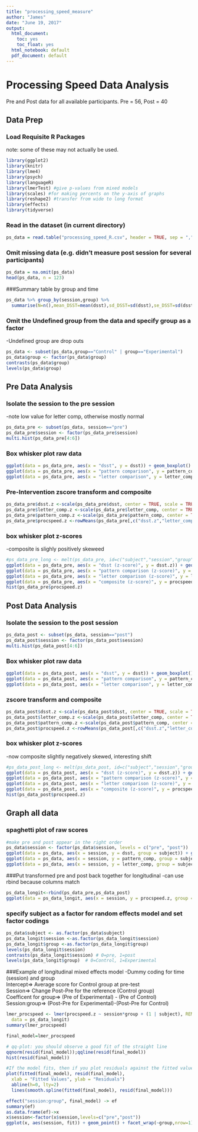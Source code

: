 ```yaml
---
title: "processing_speed_measure"
author: "James"
date: "June 19, 2017"
output:
  html_document:
    toc: yes
    toc_float: yes
  html_notebook: default
  pdf_document: default
---
```


# Processing Speed Data Analysis
Pre and Post data for all available participants. Pre = 56, Post = 40

## Data Prep

### Load Requisite R Packages
note: some of these may not actually be used.

```r
library(ggplot2)
library(knitr)
library(lme4)
library(psych)
library(languageR) 
library(lmerTest) #give p-values from mixed models
library(scales) #for making percents on the y-axis of graphs
library(reshape2) #transfer from wide to long format
library(effects)
library(tidyverse)
```

### Read in the dataset (in current directory)
```r
ps_data = read.table("processing_speed_R.csv", header = TRUE, sep = ",")
```

### Omit missing data (e.g. didn't measure post session for several participants)
```r
ps_data = na.omit(ps_data)  
head(ps_data, n = 123) 
```


###Summary table by group and time
```r
ps_data %>% group_by(session,group) %>%
  summarise(N=n(),mean_DSST=mean(dsst),sd_DSST=sd(dsst),se_DSST=sd(dsst)/sqrt(n()-1),mean_pattern=mean(pattern_comp),sd_pattern=sd(pattern_comp),se_pattern=sd(pattern_comp)/sqrt(n()-1),mean_letter=mean(letter_comp),sd_letter=sd(letter_comp),se_letter=sd(letter_comp)/sqrt(n()-1)) %>% arrange(desc(session))  
```

### Omit the Undefined group from the data and specify group as a factor
-Undefined group are drop outs
```r
ps_data <- subset(ps_data,group=="Control" | group=="Experimental")
ps_data$group <- factor(ps_data$group)
contrasts(ps_data$group)
levels(ps_data$group)
```


## Pre Data Analysis


### Isolate the session to the pre session
-note low value for letter comp, otherwise mostly normal
```r
ps_data_pre <- subset(ps_data, session=="pre") 
ps_data_pre$session <- factor(ps_data_pre$session)
multi.hist(ps_data_pre[4:6])
```


### Box whisker plot raw data
```r
ggplot(data = ps_data_pre, aes(x = "dsst", y = dsst)) + geom_boxplot() + facet_wrap(~group)
ggplot(data = ps_data_pre, aes(x = "pattern comparison", y = pattern_comp)) + geom_boxplot() + facet_wrap(~group)
ggplot(data = ps_data_pre, aes(x = "letter comparison", y = letter_comp)) + geom_boxplot() + facet_wrap(~group)
```

### Pre-Intervention zscore transform and composite
```r
ps_data_pre$dsst.z <-scale(ps_data_pre$dsst, center = TRUE, scale = TRUE)
ps_data_pre$letter_comp.z <-scale(ps_data_pre$letter_comp, center = TRUE, scale = TRUE)
ps_data_pre$pattern_comp.z <-scale(ps_data_pre$pattern_comp, center = TRUE, scale = TRUE)
ps_data_pre$procspeed.z <-rowMeans(ps_data_pre[,c("dsst.z","letter_comp.z","pattern_comp.z")],na.rm=TRUE)
```

### box whisker plot z-scores
-composite is slighly positively skeweed
```r
#ps_data_pre_long <- melt(ps_data_pre, id=c("subject","session","group"))
ggplot(data = ps_data_pre, aes(x = "dsst (z-score)", y = dsst.z)) + geom_boxplot() + facet_wrap(~group)
ggplot(data = ps_data_pre, aes(x = "pattern comparison (z-score)", y = pattern_comp.z)) + geom_boxplot() + facet_wrap(~group)
ggplot(data = ps_data_pre, aes(x = "letter comparison (z-score)", y = letter_comp.z)) + geom_boxplot() + facet_wrap(~group)
ggplot(data = ps_data_pre, aes(x = "composite (z-score)", y = procspeed.z)) + geom_boxplot() + facet_wrap(~group)
hist(ps_data_pre$procspeed.z)
```


## Post Data Analysis
### Isolate the session to the post session
```r
ps_data_post <- subset(ps_data, session=="post") 
ps_data_post$session <- factor(ps_data_post$session)
multi.hist(ps_data_post[4:6])
```


### Box whisker plot raw data
```r
ggplot(data = ps_data_post, aes(x = "dsst", y = dsst)) + geom_boxplot() + facet_wrap(~group)
ggplot(data = ps_data_post, aes(x = "pattern comparison", y = pattern_comp)) + geom_boxplot() + facet_wrap(~group)
ggplot(data = ps_data_post, aes(x = "letter comparison", y = letter_comp)) + geom_boxplot() + facet_wrap(~group)
```

### zscore transform and composite
```r
ps_data_post$dsst.z <-scale(ps_data_post$dsst, center = TRUE, scale = TRUE)
ps_data_post$letter_comp.z <-scale(ps_data_post$letter_comp, center = TRUE, scale = TRUE)
ps_data_post$pattern_comp.z <-scale(ps_data_post$pattern_comp, center = TRUE, scale = TRUE)
ps_data_post$procspeed.z <-rowMeans(ps_data_post[,c("dsst.z","letter_comp.z","pattern_comp.z")],na.rm=TRUE)
```

### box whisker plot z-scores
-now composite slightly negatively skewed, interesting shift
```r
#ps_data_post_long <- melt(ps_data_post, id=c("subject","session","group"))
ggplot(data = ps_data_post, aes(x = "dsst (z-score)", y = dsst.z)) + geom_boxplot() + facet_wrap(~group)
ggplot(data = ps_data_post, aes(x = "pattern comparison (z-score)", y = pattern_comp.z)) + geom_boxplot() + facet_wrap(~group)
ggplot(data = ps_data_post, aes(x = "letter comparison (z-score)", y = letter_comp.z)) + geom_boxplot() + facet_wrap(~group)
ggplot(data = ps_data_post, aes(x = "composite (z-score)", y = procspeed.z)) + geom_boxplot() + facet_wrap(~group)
hist(ps_data_post$procspeed.z)
```



## Graph all data 

### spaghetti plot of raw scores
```r
#make pre and post appear in the right order
ps_data$session <- factor(ps_data$session, levels = c("pre", "post"))
ggplot(data = ps_data, aes(x = session, y = dsst, group = subject)) + geom_line() + geom_point() + facet_wrap(~group)
ggplot(data = ps_data, aes(x = session, y = pattern_comp, group = subject)) + geom_line() + geom_point() + facet_wrap(~group)
ggplot(data = ps_data, aes(x = session, y = letter_comp, group = subject)) + geom_line() + geom_point() + facet_wrap(~group)
```


###Put transformed pre and post back together for longitudinal
-can use rbind because columns match
```r
ps_data_longit<-rbind(ps_data_pre,ps_data_post)
ggplot(data = ps_data_longit, aes(x = session, y = procspeed.z, group = subject)) + geom_line() + geom_point() + facet_wrap(~group)
```


### specify subject as a factor for random effects model and set factor codings
```r
ps_data$subject <- as.factor(ps_data$subject)
ps_data_longit$session <-as.factor(ps_data_longit$session)
ps_data_longit$group <-as.factor(ps_data_longit$group)
levels(ps_data_longit$session)
contrasts(ps_data_longit$session) # 0=pre, 1=post
levels(ps_data_longit$group)  # 0=Control, 1=Experimental
```



###Example of longitudinal mixed effects model
-Dummy coding for time (session) and group  
Intercept=> Average score for Control group at pre-test  
Session=> Change Post-Pre for the reference (Control group)  
Coefficent for group=> (Pre of Experimental) - (Pre of Control)  
Session:group=> (Post-Pre for Experimental)-(Post-Pre for Control)  

```r
lmer_procspeed <- lmer(procspeed.z ~ session*group + (1 | subject), REML = FALSE, 
  data = ps_data_longit)
summary(lmer_procspeed)  

final_model=lmer_procspeed

# qq-plot: you should observe a good fit of the straight line
qqnorm(resid(final_model));qqline(resid(final_model))
hist(resid(final_model))

#If the model fits, then if you plot residuals against the fitted values, you should see random scatter. If the scatter is not random that means there's some other random or fixed effect that explains variation in your data that you're missing. So in plot below the dash line represents perfect fit by zero residual and the solid line represents actual residuals. Residuals ideally show random variation around perfect fit. 
plot(fitted(final_model), resid(final_model),
  xlab = "Fitted Values", ylab = "Residuals")
  abline(h=0, lty=2)
  lines(smooth.spline(fitted(final_model), resid(final_model)))

effect("session:group", final_model) -> ef
summary(ef)
as.data.frame(ef)->x
x$session<-factor(x$session,levels=c("pre","post"))
ggplot(x, aes(session, fit)) + geom_point() + facet_wrap(~group,nrow=1) + geom_errorbar(aes(ymin=fit-se, ymax=fit+se), width=0.4) + scale_y_continuous(name="Model Estimated DV") + theme_linedraw()
```

